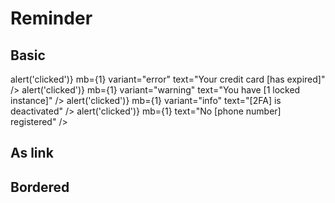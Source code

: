 
<Meta title="Components/Feedback/Reminder" component={Reminder} />

# Reminder

## Basic

<Canvas>
  <Story name="error">
    <Reminder
      onClick={() => alert('clicked')}
      mb={1}
      variant="error"
      text="Your credit card [has expired]"
    />
  </Story>
  <Story name="warning">
    <Reminder
      onClick={() => alert('clicked')}
      mb={1}
      variant="warning"
      text="You have [1 locked instance]"
    />
  </Story>
  <Story name="info">
    <Reminder
      onClick={() => alert('clicked')}
      mb={1}
      variant="info"
      text="[2FA] is deactivated"
    />
  </Story>
  <Story name="default">
    <Reminder
      onClick={() => alert('clicked')}
      mb={1}
      text="No [phone number] registered"
    />
  </Story>
</Canvas>

## As link

<Canvas>
  <Story name="link-error">
    <Reminder
      to="."
      mb={1}
      variant="error"
      text="Your credit card [has expired]"
    />
  </Story>
  <Story name="link-warning">
    <Reminder
      to="."
      mb={1}
      variant="warning"
      text="You have [1 locked instance]"
    />
  </Story>
  <Story name="link-info">
    <Reminder to="." mb={1} variant="info" text="[2FA] is deactivated" />
  </Story>
  <Story name="link-default">
    <Reminder to="." mb={1} text="No [phone number] registered" />
  </Story>
</Canvas>

## Bordered

<Canvas>
  <Story name="bordered-error">
    <Reminder
      to="/"
      mb={1}
      bordered
      variant="error"
      text="Your credit card [has expired]"
    />
  </Story>
  <Story name="bordered-warning">
    <Reminder
      to="/"
      mb={1}
      bordered
      variant="warning"
      text="You have [1 locked instance]"
    />
  </Story>
  <Story name="bordered-info">
    <Reminder
      to="/"
      mb={1}
      bordered
      variant="info"
      text="[2FA] is deactivated"
    />
  </Story>
  <Story name="bordered-default">
    <Reminder to="/" mb={1} bordered text="No [phone number] registered" />
  </Story>
</Canvas>
